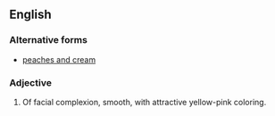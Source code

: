 ==English==

===Alternative forms===
* [[peaches and cream]]

===Adjective===
{{en-adj|head=[[peaches]]-[[and]]-[[cream]]}}
# {{context|idiomatic|lang=en}} Of facial complexion, smooth, with attractive yellow-pink coloring.